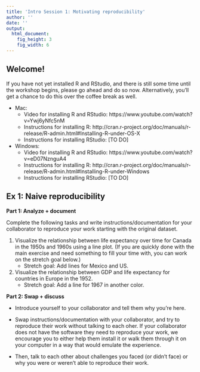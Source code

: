 ```yaml
---
title: 'Intro Session 1: Motivating reproducibility'
author: ''
date: ''
output:
  html_document:
    fig_height: 3
    fig_width: 6
---
```


## Welcome!

If you have not yet installed R and RStudio, and there is still some time until the workshop begins, please go ahead and do so now. Alternatively, you'll get a chance to do this over the coffee break as well.

* Mac:
    * Video for installing R and RStudio: https://www.youtube.com/watch?v=Ywj6yNfc5nM
    * Instructions for installing R: http://cran.r-project.org/doc/manuals/r-release/R-admin.html#Installing-R-under-OS-X
    * Instructions for installing RStudio: [TO DO]

* Windows:
    * Video for installing R and RStudio: https://www.youtube.com/watch?v=eD07NznguA4
    * Instructions for installing R: http://cran.r-project.org/doc/manuals/r-release/R-admin.html#Installing-R-under-Windows
    * Instructions for installing RStudio: [TO DO]

## Ex 1: Naive reproducibility

**Part 1: Analyze + document**

Complete the following tasks and write instructions/documentation for your collaborator to reproduce your work starting with the original dataset. 

1. Visualize the relationship between life expectancy over time for Canada in the 1950s and 1960s using a line plot. (If you are quickly done with the main exercise and need something to fill your time with, you can work on the stretch goal below.)
    * Stretch goal: Add lines for Mexico and US.
  
2. Visualize the relationship between GDP and life expectancy for countries in Europe in the 1952.
    * Stretch goal: Add a line for 1967 in another color.

**Part 2: Swap + discuss**

- Introduce yourself to your collaborator and tell them why you're here.

- Swap instructions/documentation with your collaborator, and try to reproduce their work without talking to each oher. If your collaborator does not have the software they need to reproduce your work, we encourage you to either help them install it or walk them through it on your computer in a way that would emulate the experience.

- Then, talk to each other about challenges you faced (or didn't face) or why you were or weren't able to reproduce their work.
